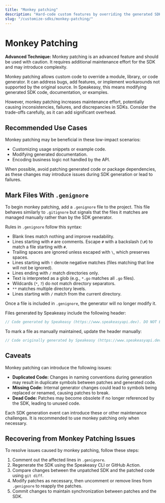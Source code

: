```yaml
---
title: "Monkey patching"
description: "Hard-code custom features by overriding the generated SDK with your own code."
slug: "/customize-sdks/monkey-patching/"
---
```


# Monkey Patching

<Callout title="CAUTION" variant="warning"> **Advanced Technique:** Monkey patching is an advanced feature and should be used with caution. It requires additional maintenance effort for the SDK and may introduce complexity. </Callout>

Monkey patching allows custom code to override a module, library, or code generator. It can address bugs, add features, or implement workarounds not supported by the original source. In Speakeasy, this means modifying generated SDK code, documentation, or examples.

However, monkey patching increases maintenance effort, potentially causing inconsistencies, failures, and discrepancies in SDKs. Consider the trade-offs carefully, as it can add significant overhead.

## Recommended Use Cases

Monkey patching may be beneficial in these low-impact scenarios:

- Customizing usage snippets or example code.
- Modifying generated documentation.
- Encoding business logic not handled by the API.

When possible, avoid patching generated code or package dependencies, as these changes may introduce issues during SDK generation or lead to failures.

## Mark Files With `.genignore`

To begin monkey patching, add a `.genignore` file to the project. This file behaves similarly to `.gitignore` but signals that the files it matches are managed manually rather than by the SDK generator.

Rules in `.genignore` follow this syntax:

- Blank lines match nothing and improve readability.
- Lines starting with `#` are comments. Escape `#` with a backslash (`\#`) to match a file starting with `#`.
- Trailing spaces are ignored unless escaped with `\`, which preserves spaces.
- Lines starting with `!` denote negative matches (files matching that line will not be ignored).
- Lines ending with `/` match directories only.
- Text is interpreted as a glob (e.g., `*.go` matches all `.go` files).
- Wildcards (`*`, `?`) do not match directory separators.
- `**` matches multiple directory levels.
- Lines starting with `/` match from the current directory.

Once a file is included in `.genignore`, the generator will no longer modify it.

Files generated by Speakeasy include the following header:


```go
// Code generated by Speakeasy (https://www.speakeasyapi.dev). DO NOT EDIT.
```

To mark a file as manually maintained, update the header manually:

```go
// Code originally generated by Speakeasy (https://www.speakeasyapi.dev).
```

## Caveats

Monkey patching can introduce the following issues:

- **Duplicated Code:** Changes in naming conventions during generation may result in duplicate symbols between patches and generated code.
- **Missing Code:** Internal generator changes could lead to symbols being replaced or renamed, causing patches to break.
- **Dead Code:** Patches may become obsolete if no longer referenced by the SDK, leading to unused code.

Each SDK generation event can introduce these or other maintenance challenges. It is recommended to use monkey patching only when necessary.

## Recovering from Monkey Patching Issues

To resolve issues caused by monkey patching, follow these steps:

1. Comment out the affected lines in `.genignore`.
2. Regenerate the SDK using the Speakeasy CLI or GitHub Action.
3. Compare changes between the unpatched SDK and the patched code using `git diff`.
4. Modify patches as necessary, then uncomment or remove lines from `.genignore` to reapply the patches.
5. Commit changes to maintain synchronization between patches and the SDK.